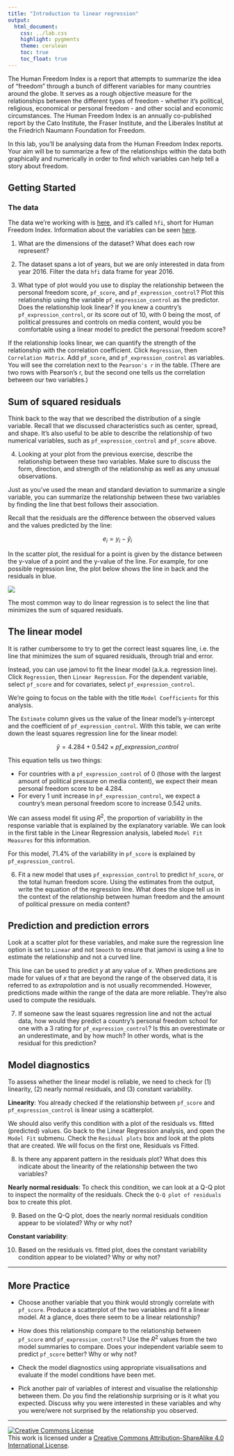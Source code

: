 ```yaml
---
title: "Introduction to linear regression"
output:
  html_document:
    css: ../lab.css
    highlight: pygments
    theme: cerulean
    toc: true
    toc_float: true
---
```


The Human Freedom Index is a report that attempts to summarize the idea of "freedom" through a bunch of different variables for many countries around the globe.
It serves as a rough objective measure for the relationships between the different types of freedom - whether it's political, religious, economical or personal freedom - and other social and economic circumstances.
The Human Freedom Index is an annually co-published report by the Cato Institute, the Fraser Institute, and the Liberales Institut at the Friedrich Naumann Foundation for Freedom.

In this lab, you'll be analysing data from the Human Freedom Index reports.
Your aim will be to summarize a few of the relationships within the data both graphically and numerically in order to find which variables can help tell a story about freedom.

## Getting Started

### The data

The data we're working with is [here](more/hfi.csv), and it's called `hfi`, short for Human Freedom Index. Information about the variables can be seen [here](https://www.openintro.org/data/index.php?data=hfi).

1.  What are the dimensions of the dataset?
    What does each row represent?

2.  The dataset spans a lot of years, but we are only interested in data from year 2016.
    Filter the data `hfi` data frame for year 2016.

3.  What type of plot would you use to display the relationship between the personal freedom score, `pf_score`, and `pf_expression_control`? Plot this relationship using the variable `pf_expression_control` as the predictor. Does the relationship look linear? If you knew a country's `pf_expression_control`, or its score out of 10, with 0 being the most, of political pressures and controls on media content, would you be comfortable using a linear model to predict the personal freedom score?

If the relationship looks linear, we can quantify the strength of the relationship with the correlation coefficient. Click `Regression`, then `Correlation Matrix`. Add `pf_score`, and `pf_expression_control` as variables. You will see the correlation next to the `Pearson's r` in the table. (There are two rows with Pearson's r, but the second one tells us the correlation between our two variables.)

## Sum of squared residuals

Think back to the way that we described the distribution of a single variable.
Recall that we discussed characteristics such as center, spread, and shape.
It's also useful to be able to describe the relationship of two numerical variables, such as `pf_expression_control` and `pf_score` above.

4.  Looking at your plot from the previous exercise, describe the relationship between these two variables. Make sure to discuss the form, direction, and strength of the relationship as well as any unusual observations.

Just as you've used the mean and standard deviation to summarize a single variable, you can summarize the relationship between these two variables by finding the line that best follows their association.

Recall that the residuals are the difference between the observed values and the values predicted by the line:

$$
  e_i = y_i - \hat{y}_i
$$

In the scatter plot, the residual for a point is given by the distance between the y-value of a point and the y-value of the line. For example, for one possible regression line, the plot below shows the line in back and the residuals in blue. 

![](img/ss.png)

The most common way to do linear regression is to select the line that minimizes the sum of squared residuals.

## The linear model

It is rather cumbersome to try to get the correct least squares line, i.e. the line that minimizes the sum of squared residuals, through trial and error.

Instead, you can use jamovi to fit the linear model (a.k.a. regression line). Click `Regression`, then `Linear Regression`. For the dependent variable, select `pf_score` and for covariates, select `pf_expression_control`.

We're going to focus on the table with the title `Model Coefficients` for this analysis.

The `Estimate` column gives us the value of the linear model's y-intercept and the coefficient of `pf_expression_control`.
With this table, we can write down the least squares regression line for the linear model:

$$
  \hat{y} = 4.284 + 0.542 \times pf\_expression\_control
$$

This equation tells us two things:

-   For countries with a `pf_expression_control` of 0 (those with the largest amount of political pressure on media content), we expect their mean personal freedom score to be 4.284.
-   For every 1 unit increase in `pf_expression_control`, we expect a country's mean personal freedom score to increase 0.542 units.

We can assess model fit using $R^2$, the proportion of variability in the response variable that is explained by the explanatory variable. We can look in the first table in the Linear Regression analysis, labeled `Model Fit Measures` for this information.

For this model, 71.4% of the variability in `pf_score` is explained by `pf_expression_control`.

6.  Fit a new model that uses `pf_expression_control` to predict `hf_score`, or the total human freedom score. Using the estimates from the output, write the equation of the regression line. What does the slope tell us in the context of the relationship between human freedom and the amount of political pressure on media content?

## Prediction and prediction errors

Look at a scatter plot for these variables, and make sure the regression line option is set to `Linear` and not `Smooth` to ensure that jamovi is using a line to estimate the relationship and not a curved line.

This line can be used to predict $y$ at any value of $x$.
When predictions are made for values of $x$ that are beyond the range of the observed data, it is referred to as *extrapolation* and is not usually recommended.
However, predictions made within the range of the data are more reliable.
They're also used to compute the residuals.

7.  If someone saw the least squares regression line and not the actual data, how would they predict a country's personal freedom school for one with a 3 rating for `pf_expression_control`? Is this an overestimate or an underestimate, and by how much? In other words, what is the residual for this prediction?

## Model diagnostics

To assess whether the linear model is reliable, we need to check for (1) linearity, (2) nearly normal residuals, and (3) constant variability.

**Linearity**: You already checked if the relationship between `pf_score` and `pf_expression_control` is linear using a scatterplot.

We should also verify this condition with a plot of the residuals vs. fitted (predicted) values. Go back to the Linear Regression analysis, and open the `Model Fit` submenu. Check the `Residual plots` box and look at the plots that are created. We will focus on the first one, Residuals vs Fitted.

8.  Is there any apparent pattern in the residuals plot? What does this indicate about the linearity of the relationship between the two variables?

**Nearly normal residuals**: To check this condition, we can look at a Q-Q plot to inspect the normality of the residuals. Check the `Q-Q plot of residuals` box to create this plot.

9.  Based on the Q-Q plot, does the nearly normal residuals condition appear to be violated? Why or why not?

**Constant variability**:

10. Based on the residuals vs. fitted plot, does the constant variability condition appear to be violated? Why or why not?

------------------------------------------------------------------------

## More Practice

<div class="oyo">

-   Choose another variable that you think would strongly correlate with `pf_score`.
    Produce a scatterplot of the two variables and fit a linear model.
    At a glance, does there seem to be a linear relationship?

-   How does this relationship compare to the relationship between `pf_score` and `pf_expression_control`?
    Use the $R^2$ values from the two model summaries to compare.
    Does your independent variable seem to predict `pf_score` better?
    Why or why not?

-   Check the model diagnostics using appropriate visualisations and evaluate if the model conditions have been met.

-   Pick another pair of variables of interest and visualise the relationship between them.
    Do you find the relationship surprising or is it what you expected.
    Discuss why you were interested in these variables and why you were/were not surprised by the relationship you observed.

------------------------------------------------------------------------

<a rel="license" href="http://creativecommons.org/licenses/by-sa/4.0/">![Creative Commons License](https://i.creativecommons.org/l/by-sa/4.0/88x31.png){style="border-width:0"}</a><br />This work is licensed under a <a rel="license" href="http://creativecommons.org/licenses/by-sa/4.0/">Creative Commons Attribution-ShareAlike 4.0 International License</a>.
